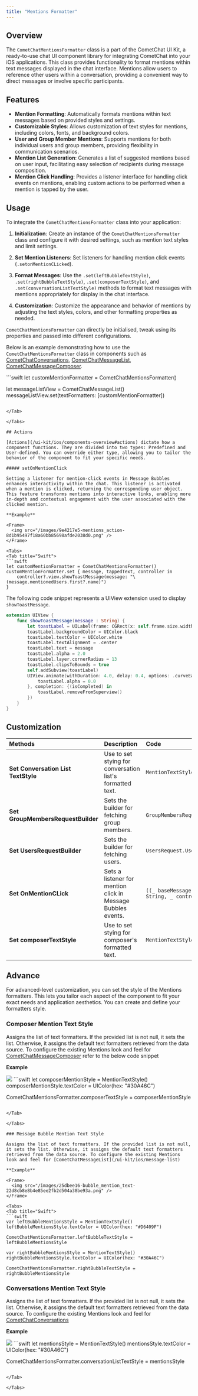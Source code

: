 ```yaml
---
title: "Mentions Formatter"
---
```


## Overview

The `CometChatMentionsFormatter` class is a part of the CometChat UI Kit, a ready-to-use chat UI component library for integrating CometChat into your iOS applications. This class provides functionality to format mentions within text messages displayed in the chat interface. Mentions allow users to reference other users within a conversation, providing a convenient way to direct messages or involve specific participants.

## Features

* **Mention Formatting**: Automatically formats mentions within text messages based on provided styles and settings.
* **Customizable Styles**: Allows customization of text styles for mentions, including colors, fonts, and background colors.
* **User and Group Member Mentions**: Supports mentions for both individual users and group members, providing flexibility in communication scenarios.
* **Mention List Generation**: Generates a list of suggested mentions based on user input, facilitating easy selection of recipients during message composition.
* **Mention Click Handling**: Provides a listener interface for handling click events on mentions, enabling custom actions to be performed when a mention is tapped by the user.

## Usage

To integrate the `CometChatMentionsFormatter` class into your application:

1. **Initialization**: Create an instance of the `CometChatMentionsFormatter` class and configure it with desired settings, such as mention text styles and limit settings.

2. **Set Mention Listeners**: Set listeners for handling mention click events (`.setonMentionCLicked`).

3. **Format Messages**: Use the `.set(leftBubbleTextStyle)`, `.set(rightBubbleTextStyle)`, `.set(composerTextStyle)`, and `.set(conversationListTextStyle)` methods to format text messages with mentions appropriately for display in the chat interface.

4. **Customization**: Customize the appearance and behavior of mentions by adjusting the text styles, colors, and other formatting properties as needed.

`CometChatMentionsFormatter` can directly be initialised, tweak using its properties and passed into different configurations.

Below is an example demonstrating how to use the `CometChatMentionsFormatter` class in components such as [CometChatConversations](/ui-kit/ios/conversations), [CometChatMessageList](/ui-kit/ios/message-list), [CometChatMessageComposer](/ui-kit/ios/message-composer).

<Tabs>
<Tab title="Swift">
```swift
let customMentionFormatter = CometChatMentionsFormatter()

let messageListView = CometChatMessageList()
messageListView.set(textFormatters: [customMentionFormatter])
```

</Tab>

</Tabs>

## Actions

[Actions](/ui-kit/ios/components-overview#actions) dictate how a component functions. They are divided into two types: Predefined and User-defined. You can override either type, allowing you to tailor the behavior of the component to fit your specific needs.

##### setOnMentionClick

Setting a listener for mention-click events in Message Bubbles enhances interactivity within the chat. This listener is activated when a mention is clicked, returning the corresponding user object. This feature transforms mentions into interactive links, enabling more in-depth and contextual engagement with the user associated with the clicked mention.

**Example**

<Frame>
  <img src="/images/9e4217e5-mentions_action-8d1b95497f18a60bb85698afde2038d0.png" />
</Frame>

<Tabs>
<Tab title="Swift">
```swift
let customMentionFormatter = CometChatMentionsFormatter()
customMentionFormatter.set { message, tappedText, controller in
    controller?.view.showToastMessage(message: "\(message.mentionedUsers.first?.name)")
}
```

</Tab>

</Tabs>

The following code snippet represents a UIView extension used to display `showToastMessage`.

```swift Swift
extension UIView {
    func showToastMessage(message : String) {
        let toastLabel = UILabel(frame: CGRect(x: self.frame.size.width/2 - 100, y: self.frame.size.height-120, width: 200, height: 35))
        toastLabel.backgroundColor = UIColor.black
        toastLabel.textColor = UIColor.white
        toastLabel.textAlignment = .center
        toastLabel.text = message
        toastLabel.alpha = 2.0
        toastLabel.layer.cornerRadius = 13
        toastLabel.clipsToBounds = true
        self.addSubview(toastLabel)
        UIView.animate(withDuration: 4.0, delay: 0.4, options: .curveEaseOut, animations: {
            toastLabel.alpha = 0.0
        }, completion: {(isCompleted) in
            toastLabel.removeFromSuperview()
        })
    }
}
```

## Customization

| Methods                             | Description                                                  | Code                                                                                        |
| :----------------------------------- | :------------------------------------------------------------ | :------------------------------------------------------------------------------------------- |
| **Set Conversation List TextStyle** | Use to set stying for conversation list's formatted text.    | `MentionTextStyle`                                                                          |
| **Set GroupMembersRequestBuilder**  | Sets the builder for fetching group members.                 | `GroupMembersRequest.GroupMembersRequestBuilder?`                                           |
| **Set UsersRequestBuilder**         | Sets the builder for fetching users.                         | `UsersRequest.UsersRequestBuilder?`                                                         |
| **Set OnMentionCLick**              | Sets a listener for mention click in Message Bubbles events. | `((_ baseMessage: BaseMessage, _ tappedText: String, _ controller: UIViewController?)->())` |
| **Set composerTextStyle**           | Use to set stying for composer's formatted text.             | `MentionTextStyle`                                                                          |

## Advance

For advanced-level customization, you can set the style of the Mentions formatters. This lets you tailor each aspect of the component to fit your exact needs and application aesthetics. You can create and define your formatters style.

### Composer Mention Text Style

Assigns the list of text formatters. If the provided list is not null, it sets the list. Otherwise, it assigns the default text formatters retrieved from the data source. To configure the existing Mentions look and feel for [CometChatMessageComposer](/ui-kit/ios/message-composer) refer to the below code snippet

**Example**

<Frame>
  <img src="/images/f1fa27e6-composer_mention_text-57a6cbaa973eca94248a14c0ef34fa99.png" />
</Frame>

<Tabs>
<Tab title="Swift">
```swift
let composerMentionStyle = MentionTextStyle()
composerMentionStyle.textColor = UIColor(hex: "#30A46C")
        
CometChatMentionsFormatter.composerTextStyle = composerMentionStyle
```

</Tab>

</Tabs>

### Message Bubble Mention Text Style

Assigns the list of text formatters. If the provided list is not null, it sets the list. Otherwise, it assigns the default text formatters retrieved from the data source. To configure the existing Mentions look and feel for [CometChatMessageList](/ui-kit/ios/message-list)

**Example**

<Frame>
  <img src="/images/25dbee16-bubble_mention_text-22d8cb8e8b4e85ee2fb2d504a38be93a.png" />
</Frame>

<Tabs>
<Tab title="Swift">
```swift
var leftBubbleMentionsStyle = MentionTextStyle()
leftBubbleMentionsStyle.textColor = UIColor(hex: "#D6409F")
        
CometChatMentionsFormatter.leftBubbleTextStyle = leftBubbleMentionsStyle
        
var rightBubbleMentionsStyle = MentionTextStyle()
rightBubbleMentionsStyle.textColor = UIColor(hex: "#30A46C")

CometChatMentionsFormatter.rightBubbleTextStyle = rightBubbleMentionsStyle
```

</Tab>

</Tabs>

### Conversations Mention Text Style

Assigns the list of text formatters. If the provided list is not null, it sets the list. Otherwise, it assigns the default text formatters retrieved from the data source. To configure the existing Mentions look and feel for [CometChatConversations](/ui-kit/ios/conversations)

**Example**

<Frame>
  <img src="/images/58a99728-conversation_mention_text-e0bc3f77a54adcbdac922eb7c2697627.png" />
</Frame>

<Tabs>
<Tab title="Swift">
```swift
let mentionsStyle = MentionTextStyle()
mentionsStyle.textColor = UIColor(hex: "#30A46C")
        
CometChatMentionsFormatter.conversationListTextStyle = mentionsStyle
```

</Tab>

</Tabs>
